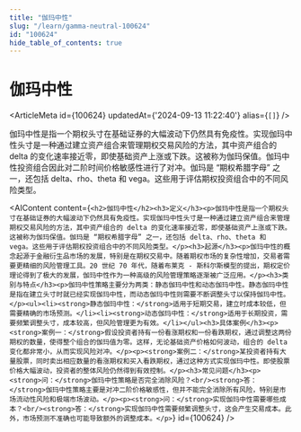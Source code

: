 ```yaml
---
title: "伽玛中性"
slug: "/learn/gamma-neutral-100624"
id: "100624"
hide_table_of_contents: true
---
```



# 伽玛中性

<ArticleMeta id={100624} updatedAt={'2024-09-13 11:22:40'} alias={`[]`} />
<div className='border-solid border-b border-t-0 my-4 border-[var(--ifm-color-gray-300)]' />

伽玛中性是指一个期权头寸在基础证券的大幅波动下仍然具有免疫性。实现伽玛中性头寸是一种通过建立资产组合来管理期权交易风险的方法，其中资产组合的 delta 的变化速率接近零，即使基础资产上涨或下跌。这被称为伽玛保值。伽玛中性投资组合因此对二阶时间价格敏感性进行了对冲。伽玛是 “期权希腊字母” 之一，还包括 delta、rho、theta 和 vega。这些用于评估期权投资组合中的不同风险类型。

<AIContent content={`<h2>伽玛中性</h2><h3>定义</h3><p>伽玛中性是指一个期权头寸在基础证券的大幅波动下仍然具有免疫性。实现伽玛中性头寸是一种通过建立资产组合来管理期权交易风险的方法，其中资产组合的 delta 的变化速率接近零，即使基础资产上涨或下跌。这被称为伽玛保值。伽玛是 “期权希腊字母” 之一，还包括 delta、rho、theta 和 vega。这些用于评估期权投资组合中的不同风险类型。</p><h3>起源</h3><p>伽玛中性的概念起源于金融衍生品市场的发展，特别是在期权交易中。随着期权市场的复杂性增加，交易者需要更精细的风险管理工具。20 世纪 70 年代，随着布莱克 - 斯科尔斯模型的提出，期权定价理论得到了极大的发展，伽玛中性作为一种高级的风险管理策略逐渐被广泛应用。</p><h3>类别与特点</h3><p>伽玛中性策略主要分为两类：静态伽玛中性和动态伽玛中性。静态伽玛中性是指在建立头寸时就已经实现伽玛中性，而动态伽玛中性则需要不断调整头寸以保持伽玛中性。</p><ul><li><strong>静态伽玛中性：</strong>适用于短期交易，建立时成本较低，但需要精确的市场预测。</li><li><strong>动态伽玛中性：</strong>适用于长期投资，需要频繁调整头寸，成本较高，但风险管理更为有效。</li></ul><h3>具体案例</h3><p><strong>案例一：</strong>假设投资者持有一份看涨期权和一份看跌期权，通过调整这两份期权的数量，使得整个组合的伽玛值为零。这样，无论基础资产价格如何波动，组合的 delta 变化都非常小，从而实现风险对冲。</p><p><strong>案例二：</strong>某投资者持有大量股票，同时卖出相应数量的看涨期权和买入看跌期权，通过这种方式实现伽玛中性。即使股票价格大幅波动，投资者的整体风险仍然得到有效控制。</p><h3>常见问题</h3><p><strong>问：</strong>伽玛中性策略是否完全消除风险？<br/><strong>答：</strong>伽玛中性策略主要是对冲二阶价格敏感性，但并不能完全消除所有风险，特别是市场流动性风险和极端市场波动。</p><p><strong>问：</strong>实现伽玛中性需要哪些成本？<br/><strong>答：</strong>实现伽玛中性需要频繁调整头寸，这会产生交易成本。此外，市场预测不准确也可能导致额外的调整成本。</p>`} id={100624} />
